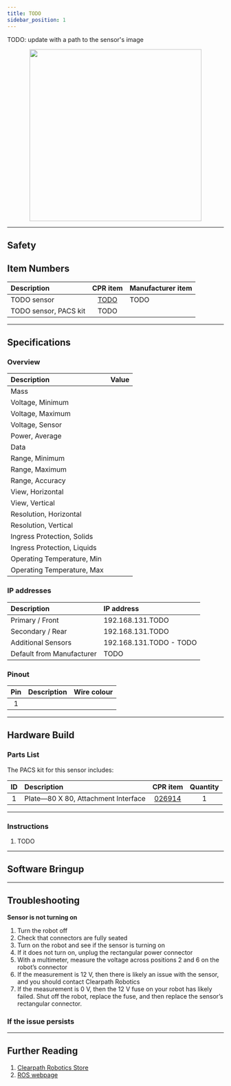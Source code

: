 ```yaml
---
title: TODO
sidebar_position: 1
---
```




TODO: update with a path to the sensor's image
<center>
  <img
    src="/img/sensor_velodyne_puck_1.jpg"
    width="400"
  />
</center>

---

## Safety

## Item Numbers

| Description                              |                       CPR item                       | Manufacturer item    |
| :--------------------------------------- | :--------------------------------------------------: | :------------------- |
| TODO sensor                     | [TODO](/assets/clearpath_robotics_011703-TDS2.pdf) | TODO            |
| TODO sensor, PACS kit           | TODO                        |                      |

---

## Specifications

### Overview

| Description                | Value                |
| :------------------------- | :------------------- |
| Mass                       |                 |
| Voltage, Minimum           |                  |
| Voltage, Maximum           |                  |
| Voltage, Sensor            |                  |
| Power, Average             |                  |
| Data                       |  |
| Range, Minimum             |                      |
| Range, Maximum             |                 |
| Range, Accuracy            |                 |
| View, Horizontal           |                  |
| View, Vertical             |                  |
| Resolution, Horizontal     |                  |
| Resolution, Vertical       |                    |
| Ingress Protection, Solids  |                     |
| Ingress Protection, Liquids |                     |
| Operating Temperature, Min |                |
| Operating Temperature, Max |                 |

### IP addresses

| Description               | IP address          |
| :------------------------ | :------------------ |
| Primary / Front           | 192.168.131.TODO      |
| Secondary / Rear          | 192.168.131.TODO      |
| Additional Sensors          | 192.168.131.TODO - TODO |
| Default from Manufacturer | TODO       |

### Pinout

| Pin | Description  | Wire colour  |
| :-: | :----------- | :----------- |
|  1  |  |          |

---

## Hardware Build

### Parts List

The PACS kit for this sensor includes:

| ID  | Description                                               |                       CPR item                       | Quantity |
| :-: | :-------------------------------------------------------- | :--------------------------------------------------: | :------: |
|  1  | Plate—80 X 80, Attachment Interface                       |   [026914](/assets/clearpath_robotics_026914.pdf)    |    1     |

---

### Instructions

1.  TODO

---

## Software Bringup

<SoftwareBringup />

---

## Troubleshooting

**Sensor is not turning on**

1.  Turn the robot off
2.  Check that connectors are fully seated
3.  Turn on the robot and see if the sensor is turning on
4.  If it does not turn on, unplug the rectangular power connector
5.  With a multimeter, measure the voltage across positions 2 and 6 on the robot’s connector
6.  If the measurement is 12 V, then there is likely an issue with the sensor, and you should contact Clearpath Robotics
7.  If the measurement is 0 V, then the 12 V fuse on your robot has likely failed. Shut off the robot, replace the fuse, and then replace the sensor’s rectangular connector.

### If the issue persists

<Support />

---

## Further Reading

1. [Clearpath Robotics Store](https://store.clearpathrobotics.com)
2. [ROS webpage](http://wiki.ros.org)
